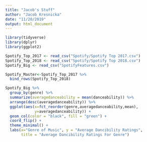 ```yaml
---
title: "Jacob's Stuff"
author: "Jacob Kresnicka"
date: "11/20/2019"
output: html_document
---
```


```r
library(tidyverse)
library(dplyr)
library(ggplot2)
```


```r

Spotify_Top_2017 <- read_csv("Spotify/Spotify Top 2017.csv")
Spotify_Top_2018 <- read_csv("Spotify/Spotify Top 2018.csv")
Spotify_Big <- read_csv("SpotifyFeatures.csv")

Spotify_Master<-Spotify_Top_2017 %>% 
  bind_rows(Spotify_Top_2018)
```

```r
Spotify_Big %>%
  group_by(genre) %>%
  summarize(averagedanceability = mean(danceability)) %>%
  arrange(desc(averagedanceability)) %>%
  ggplot(aes(x=fct_reorder(genre,averagedanceability,mean),
             y=averagedanceability)) +
  geom_col(color = "black", fill = "green") +
  coord_flip() +
  theme_minimal() +
  labs(x="Genre of Music", y = "Average Dancibility Ratings",
       title = "Average Dancibility Ratings For Genre")
```